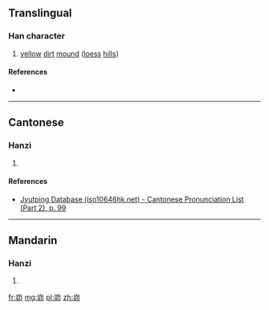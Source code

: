 ==Translingual==

===Han character===
{{Han char|rn=46|rad=山|as=05|sn=8|four=|canj=UHHL,UHLL|ids=⿱山卯}}

# [[yellow]] [[dirt]] [[mound]] ([[loess]] [[hill]]s)

====References====
* {{Han ref|kx=0310.071|hdz=10768.090|uh=5CC1|ud=23745}}

----

==Cantonese==

===Hanzi===
{{yue-hanzi|jyut=[[maau5]]|y=maau5}}

# {{defn|lang=yue|sort=山05}}

====References====
* [http://www.iso10646hk.net/jp/document/download.jsp Jyutping Database (iso10646hk.net) - Cantonese Pronunciation List (Part 2), p. 99]

----

==Mandarin==

===Hanzi===
{{cmn-hanzi|pin=[[mǎo]] ([[mao3]])|wg=mao<sup>3</sup>}}

# {{defn|lang=cmn|sort=山05}}

[[fr:峁]]
[[mg:峁]]
[[pl:峁]]
[[zh:峁]]